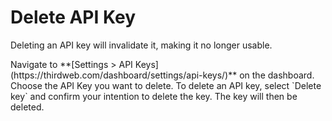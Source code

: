 
# Delete API Key

Deleting an API key will invalidate it, making it no longer usable.

<Steps>

<Step title="Go to Dashboard">
	Navigate to **[Settings > API
	Keys](https://thirdweb.com/dashboard/settings/api-keys/)** on the dashboard.
</Step>

<Step title='Choose API Key'>
Choose the API Key you want to delete.

<DocImage src={chooseKeyImage} />

</Step>

<Step title='Delete Key'>
To delete an API key, select `Delete key` and confirm your intention to delete the key. The key will then be deleted.

<DocImage src={confirmDeleteImage} />
</Step>

</Steps>
